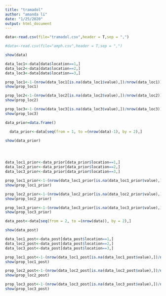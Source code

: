 ```yaml
---
title: "tramadol"
author: "amanda li"
date: "1/25/2020"
output: html_document
---
```


```r
data<-read.csv(file="tramadol.csv",header = T,sep = ",")

#data<-read.csv(file="amph.csv",header = T,sep = ",")

show(data)

data_loc1<-data[data$location==1,]
data_loc2<-data[data$location==2,]
data_loc3<-data[data$location==3,]

prop_loc1<-1-(nrow(data_loc1[is.na(data_loc1$value),])/nrow(data_loc1))
show(prop_loc1)

prop_loc2<-1-(nrow(data_loc2[is.na(data_loc2$value),])/nrow(data_loc2))
show(prop_loc2)

prop_loc3<-1-(nrow(data_loc3[is.na(data_loc3$value),])/nrow(data_loc3))
show(prop_loc3)
```

```r

data_prior=data.frame()

  data_prior<-data[seq(from = 1, to =(nrow(data)-1), by = 2),]

show(data_prior)




data_loc1_prior<-data_prior[data_prior$location==1,]
data_loc2_prior<-data_prior[data_prior$location==2,]
data_loc3_prior<-data_prior[data_prior$location==3,]

prop_loc1_prior<-1-(nrow(data_loc1_prior[is.na(data_loc1_prior$value),])/nrow(data_loc1_prior))
show(prop_loc1_prior)

prop_loc2_prior<-1-(nrow(data_loc2_prior[is.na(data_loc2_prior$value),])/nrow(data_loc2_prior))
show(prop_loc2_prior)

prop_loc3_prior<-1-(nrow(data_loc3_prior[is.na(data_loc3_prior$value),])/nrow(data_loc3_prior))
show(prop_loc3_prior)


```
```r
data_post<-data[seq(from = 2, to =(nrow(data)), by = 2),]

show(data_post)

data_loc1_post<-data_post[data_post$location==1,]
data_loc2_post<-data_post[data_post$location==2,]
data_loc3_post<-data_post[data_post$location==3,]

prop_loc1_post<-1-(nrow(data_loc1_post[is.na(data_loc1_post$value),])/nrow(data_loc1_post))
show(prop_loc1_post)

prop_loc2_post<-1-(nrow(data_loc2_post[is.na(data_loc2_post$value),])/nrow(data_loc2_post))
show(prop_loc2_post)

prop_loc3_post<-1-(nrow(data_loc3_post[is.na(data_loc3_post$value),])/nrow(data_loc3_post))
show(prop_loc3_post)
```

